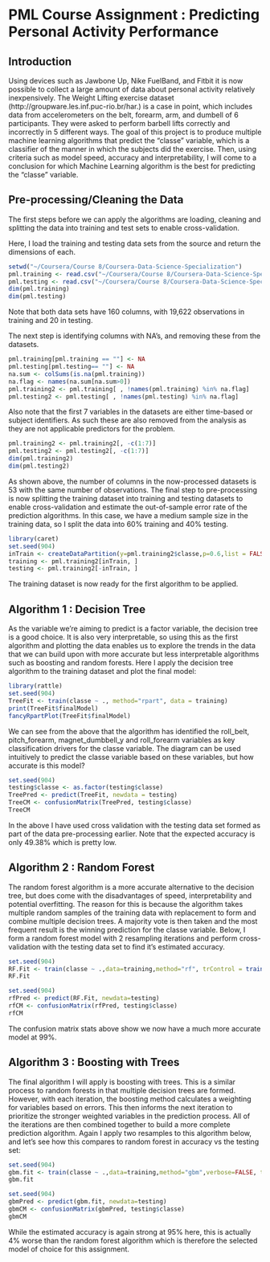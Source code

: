 # PML Course Assignment : Predicting Personal Activity Performance 

## Introduction
Using devices such as Jawbone Up, Nike FuelBand, and Fitbit it is now possible to collect a large amount of data about personal activity relatively inexpensively. The Weight Lifting exercise dataset (http://groupware.les.inf.puc-rio.br/har.) is a case in point, which includes data from accelerometers on the belt, forearm, arm, and dumbell of 6 participants. They were asked to perform barbell lifts correctly and incorrectly in 5 different ways. The goal of this project is to produce multiple machine learning algorithms that predict the "classe" variable, which is a classifier of the manner in which the subjects did the exercise. Then, using criteria such as model speed, accuracy and interpretability, I will come to a conclusion for which Machine Learning algorithm is the best for predicting the "classe" variable.

## Pre-processing/Cleaning the Data
The first steps before we can apply the algorithms are loading, cleaning and splitting the data into training and test sets to enable cross-validation.

Here, I load the training and testing data sets from the source and return the dimensions of each.

```r
setwd("~/Coursera/Course 8/Coursera-Data-Science-Specialization")
pml.training <- read.csv("~/Coursera/Course 8/Coursera-Data-Science-Specialization/pml-training.csv", header=TRUE)
pml.testing <- read.csv("~/Coursera/Course 8/Coursera-Data-Science-Specialization/pml-testing.csv", header=TRUE)
dim(pml.training)
dim(pml.testing)
```

Note that both data sets have 160 columns, with 19,622 observations in training and 20 in testing.

The next step is identifying columns with NA's, and removing these from the datasets.

```r
pml.training[pml.training == ""] <- NA
pml.testing[pml.testing== ""] <- NA
na.sum <- colSums(is.na(pml.training))
na.flag <- names(na.sum[na.sum>0])
pml.training2 <- pml.training[ , !names(pml.training) %in% na.flag]
pml.testing2 <- pml.testing[ , !names(pml.testing) %in% na.flag]
```

Also note that the first 7 variables in the datasets are either time-based or subject identifiers. As such these are also removed from the analysis as they are not applicable predictors for the problem.

```r
pml.training2 <- pml.training2[, -c(1:7)]
pml.testing2 <- pml.testing2[, -c(1:7)]
dim(pml.training2)
dim(pml.testing2)
```

As shown above, the number of columns in the now-processed datasets is 53 with the same number of observations. The final step to pre-processing is now splitting the training dataset into training and testing datasets to enable cross-validation and estimate the out-of-sample error rate of the prediction algorithms. In this case, we have a medium sample size in the training data, so I split the data into 60% training and 40% testing. 

```r
library(caret)
set.seed(904)
inTrain <- createDataPartition(y=pml.training2$classe,p=0.6,list = FALSE)
training <- pml.training2[inTrain, ]
testing <- pml.training2[-inTrain, ]
```

The training dataset is now ready for the first algorithm to be applied.

## Algorithm 1 : Decision Tree
As the variable we're aiming to predict is a factor variable, the decision tree is a good choice. It is also very interpretable, so using this as the first algorithm and plotting the data enables us to explore the trends in the data that we can build upon with more accurate but less interpretable algorithms such as boosting and random forests. Here I apply the decision tree algorithm to the training dataset and plot the final model:

```r
library(rattle)
set.seed(904)
TreeFit <- train(classe ~ ., method="rpart", data = training)
print(TreeFit$finalModel)
fancyRpartPlot(TreeFit$finalModel)
```

We can see from the above that the algorithm has identified the roll_belt, pitch_forearm, magnet_dumbbell_y and roll_forearm variables as key classification drivers for the classe variable. The diagram can be used intuitively to predict the classe variable based on these variables, but how accurate is this model? 

```r
set.seed(904)
testing$classe <- as.factor(testing$classe)
TreePred <- predict(TreeFit, newdata = testing)
TreeCM <- confusionMatrix(TreePred, testing$classe)
TreeCM
```

In the above I have used cross validation with the testing data set formed as part of the data pre-processing earlier. Note that the expected accuracy is only 49.38% which is pretty low.


## Algorithm 2 : Random Forest
The random forest algorithm is a more accurate alternative to the decision tree, but does come with the disadvantages of speed, interpretability and potential overfitting. The reason for this is because the algorithm takes multiple random samples of the training data with replacement to form and combine multiple decision trees. A majority vote is then taken and the most frequent result is the winning prediction for the classe variable. Below, I form a random forest model with 2 resampling iterations and perform cross-validation with the testing data set to find it's estimated accuracy.

```r
set.seed(904)
RF.Fit <- train(classe ~ .,data=training,method="rf", trControl = trainControl(method="Cv",number=2))
RF.Fit
```

```r
set.seed(904)
rfPred <- predict(RF.Fit, newdata=testing)
rfCM <- confusionMatrix(rfPred, testing$classe)
rfCM
```

The confusion matrix stats above show we now have a much more accurate model at 99%.


## Algorithm 3 : Boosting with Trees
The final algorithm I will apply is boosting with trees. This is a similar process to random forests in that multiple decision trees are formed. However, with each iteration, the boosting method calculates a weighting for variables based on errors. This then informs the next iteration to prioritize the stronger weighted variables in the prediction process. All of the iterations are then combined together to build a more complete prediction algorithm. Again I apply two resamples to this algorithm below, and let's see how this compares to random forest in accuracy vs the testing set:

```r
set.seed(904)
gbm.fit <- train(classe ~ .,data=training,method="gbm",verbose=FALSE, trControl = trainControl(method="Cv",number=2))
gbm.fit
```

```r
set.seed(904)
gbmPred <- predict(gbm.fit, newdata=testing)
gbmCM <- confusionMatrix(gbmPred, testing$classe)
gbmCM
```

While the estimated accuracy is again strong at 95% here, this is actually 4% worse than the random forest algorithm which is therefore the selected model of choice for this assignment.
